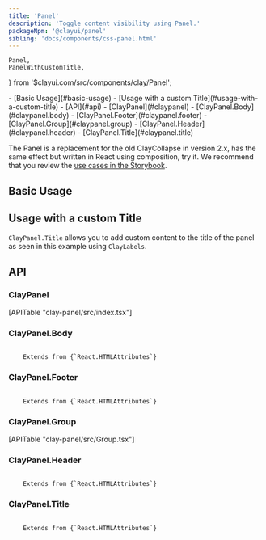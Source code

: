 ```yaml
---
title: 'Panel'
description: 'Toggle content visibility using Panel.'
packageNpm: '@clayui/panel'
sibling: 'docs/components/css-panel.html'
---
```


	Panel,
	PanelWithCustomTitle,
} from '$clayui.com/src/components/clay/Panel';

<div class="nav-toc-absolute">
<div class="nav-toc">
-   [Basic Usage](#basic-usage)
-   [Usage with a custom Title](#usage-with-a-custom-title)
-   [API](#api)
    -   [ClayPanel](#claypanel)
    -   [ClayPanel.Body](#claypanel.body)
    -   [ClayPanel.Footer](#claypanel.footer)
    -   [ClayPanel.Group](#claypanel.group)
    -   [ClayPanel.Header](#claypanel.header)
    -   [ClayPanel.Title](#claypanel.title)

</div>
</div>

The Panel is a replacement for the old ClayCollapse in version 2.x, has the same effect but written in React using composition, try it. We recommend that you review the [use cases in the Storybook](https://storybook.clayui.com/?path=/story/claypanel--default).

## Basic Usage

<Panel />

## Usage with a custom Title

`ClayPanel.Title` allows you to add custom content to the title of the panel as seen in this example using `ClayLabels`.

<PanelWithCustomTitle />

## API

### ClayPanel

<div>[APITable "clay-panel/src/index.tsx"]</div>

### ClayPanel.Body

<code class="list-api-item-type">
	Extends from {`React.HTMLAttributes<HTMLDivElement>`}
</code>

### ClayPanel.Footer

<code class="list-api-item-type">
	Extends from {`React.HTMLAttributes<HTMLDivElement>`}
</code>

### ClayPanel.Group

<div>[APITable "clay-panel/src/Group.tsx"]</div>

### ClayPanel.Header

<code class="list-api-item-type">
	Extends from {`React.HTMLAttributes<HTMLDivElement>`}
</code>

### ClayPanel.Title

<code class="list-api-item-type">
	Extends from {`React.HTMLAttributes<HTMLDivElement>`}
</code>

